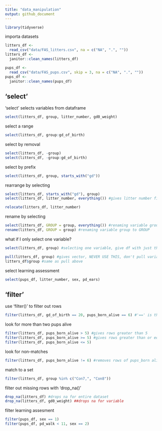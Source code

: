 ```yaml
---
title: "data_manipulation"
output: github_document
---
```


```r
library(tidyverse)
```


importa datasets
```r
litters_df <-
  read_csv("data/FAS_litters.csv", na = c("NA", ".", ""))
litters_df <-
  janitor::clean_names(litters_df)

pups_df <-
  read_csv("data/FAS_pups.csv", skip = 3, na = c("NA", ".", ""))
pups_df <-
  janitor::clean_names(pups_df)
```


## 'select'

'select' selects variables from dataframe

```r
select(litters_df, group, litter_number, gd0_weight)
```

select a range
```r
select(litters_df, group:gd_of_birth)
```

select by removal
```r
select(litters_df, -group)
select(litters_df, -group:gd_of_birth)
```

select by prefix
```r
select(litters_df, group, starts_with("gd"))
```

rearrange by selecting
```r
select(litters_df, starts_with("gd"), group)
select(litters_df, litter_number, everything()) #gives litter number first and then everything in dataset

relocate(litters_df, litter_number)
```

rename by selecting
```r
select(litters_df, GROUP = group, everything()) #renaming variable group to GROUP and then keeping everything else
rename(litters_df, GROUP = group) #renaming variable group to GROUP
```

what if I only select one variable?
```r
select(litters_df, group) #selecting one variable, give df with just that variable

pull(litters_df, group) #gives vector, NEVER USE THIS, don't pull variable out of df to manipulate
litters_df$group #same as pull above
```

select learning assessment
```r
select(pups_df, litter_number, sex, pd_ears)
```

## 'filter'

use 'filter()' to filter out rows

```r
filter(litters_df, gd_of_birth == 20, pups_born_alive == 6) #'==' is this variable equal to this, remove FALSE, keep TRUE
```

look for more than two pups alive
```r
filter(litters_df, pups_born_alive > 5) #gives rows greater than 5
filter(litters_df, pups_born_alive >= 5) #gives rows greater than or equal to 5
filter(litters_df, pups_born_alive <= 5)
```

look for non-matches
```r
filter(litters_df, pups_born_alive != 6) #removes rows of pups_born alive
```

match to a set
```r
filter(litters_df, group %in% c("Con7,", "Con8"))
```

filter out missing rows with 'drop_na()'
```r
drop_na(litters_df) #drops na for entire dataset
drop_na(litters_df, gd0_weight) ##drops na for variable
```

filter learning assesment
```r
filter(pups_df, sex == 1)
filter(pups_df, pd_walk < 11, sex == 2)
```

